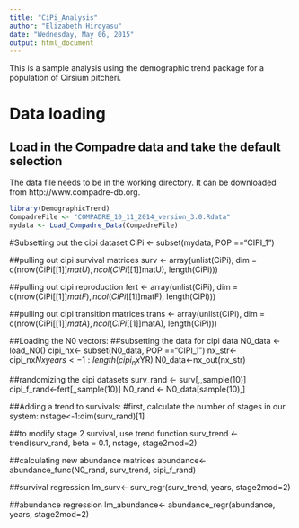 ```yaml
---
title: "CiPi_Analysis"
author: "Elizabeth Hiroyasu"
date: "Wednesday, May 06, 2015"
output: html_document
---
```


This is a sample analysis using the demographic trend package for a population of Cirsium pitcheri.

# Data loading
## Load in the Compadre data and take the default selection
The data file needs to be in the working directory. It can be downloaded from http://www.compadre-db.org.


```r
library(DemographicTrend)
CompadreFile <- "COMPADRE_10_11_2014_version_3.0.Rdata"
mydata <- Load_Compadre_Data(CompadreFile)
```

#Subsetting out the cipi dataset
CiPi <- subset(mydata, POP =="CIPI_1")

##pulling out cipi survival matrices
surv <- array(unlist(CiPi), dim = c(nrow(CiPi[[1]]$matU), ncol(CiPi[[1]]$matU), length(CiPi)))

##pulling out cipi reproduction
fert <- array(unlist(CiPi), dim = c(nrow(CiPi[[1]]$matF), ncol(CiPi[[1]]$matF), length(CiPi)))

##pulling out cipi transition matrices
trans <- array(unlist(CiPi), dim = c(nrow(CiPi[[1]]$matA), ncol(CiPi[[1]]$matA), length(CiPi)))


##Loading the N0 vectors:
##subsetting the data for cipi data
N0_data <- load_N0()
cipi_nx<- subset(N0_data, POP =="CIPI_1")
nx_str<- cipi_nx$Nx
years <- 1:length(cipi_nx$YR)
N0_data<-nx_out(nx_str)

##randomizing the cipi datasets
surv_rand <- surv[,,sample(10)]
cipi_f_rand<-fert[,,sample(10)]
N0_rand <- N0_data[sample(10),]


##Adding a trend to survivals:
#first, calculate the number of stages in our system:
nstage<-1:dim(surv_rand)[1]

##to modify stage 2 survival, use trend function
surv_trend <- trend(surv_rand, beta = 0.1, nstage, stage2mod=2)


##calculating new abundance matrices
abundance<- abundance_func(N0_rand, surv_trend, cipi_f_rand)


##survival regression
lm_surv<- surv_regr(surv_trend, years, stage2mod=2)

##abundance regression
lm_abundance<- abundance_regr(abundance, years, stage2mod=2)
